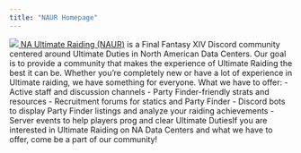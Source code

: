 ```yaml
---
title: "NAUR Homepage"
---
```


<a href="https://discord.com/invite/naurffxiv">
    <img class="" src="/images/naurbanner.png" />
</a>
<a href="https://discord.com/invite/naurffxiv">NA Ultimate Raiding (NAUR)</a> is a Final Fantasy XIV Discord community centered around Ultimate Duties in North American Data Centers. Our goal is to provide a community that makes the experience of Ultimate Raiding the best it can be. Whether you’re completely new or have a lot of experience in Ultimate raiding, we have something for everyone.  
What we have to offer:
  - Active staff and discussion channels
- Party Finder-friendly strats and resources
- Recruitment forums for statics and Party Finder
- Discord bots to display Party Finder listings and analyze your raiding achievements
- Server events to help players prog and clear Ultimate DutiesIf you are interested in Ultimate Raiding on NA Data Centers and what we have to offer, come be a part of our community!